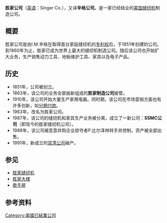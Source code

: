 {{Unreferenced|time=2020-01-26T09:50:28+00:00}}
{{Otheruses|subject=1851年创立的公司|other=1987年分离出的缝纫机制造公司|胜家缝纫机}}
'''胜家公司'''（[[英语|英语]]：Singer Co.），又译'''辛格公司'''。是一家已经结业的[[美国|美国]][[缝纫机|缝纫机]]制造公司。
== 概要 ==
胜家公司是由I.M.辛格在取得首台家庭缝纫机的[[专利权|专利权]]后，于1851年创建的公司。到1860年为止，胜家已成为世界上最大的缝纫机制造公司。随后该公司也开始扩大业务，生产销售动力工具、地板维护工具、家具以及电子产品。
== 历史 ==
* 1851年，公司被创立。
* 1863年，该公司的业务全部由新组成的'''胜家制造公司'''接管。
* 1910年，该公司开始大量生产家用电器。同时期，该公司在市场营销方面也有许多创新，如[[分期付款|分期付款]]。
* 1963年，改名为胜家公司。
* 1987年，该公司的缝纫机和家具生产业务被分离，成立了一新公司：'''SSMC公司'''（即现今的胜家缝纫机公司）。
* 1988年，该公司被恶意并购企业掠夺者P.比尔泽林转手并控制，资产被全部出售。
* 1991年，新成立的[[双湾公司|双湾公司]]破产。

== 参见 ==
* [[胜家缝纫机|胜家缝纫机]]
* [[胜家大楼|胜家大楼]]
* [[歌手屋|歌手屋]]

== 参考资料 ==

[[Category:美國已結業公司|Category:美國已結業公司]]